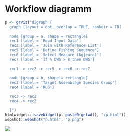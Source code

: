 # Workflow diagramm


```r

p <- grViz("digraph {
  graph [layout = dot, overlap = TRUE, rankdir = TB]
  
  node [group = a, shape = rectangle]        
  rec1 [label = 'Read Input Data']
  rec2 [label = 'Join with Reference List']
  rec5 [label = 'Define Fishing Sequence']
  rec6 [label = 'Select Measure (kg|euro)']
  rec7 [label = 'If % DWS > 8 then DWS']
  
  rec1 -> rec2 -> rec5 -> rec6 -> rec7
  
  node [group = b, shape = rectangle]
  rec3 [label = 'Target Assemblage Species Group']
  rec4 [label = 'RCG']

  rec3 -> rec2 
  rec4 -> rec2 

  }")
htmlwidgets::saveWidget(p, paste0(getwd(), "/p.html"))
webshot::webshot("p.html", "p.png")
```

![](Metier_Workflow2.png)